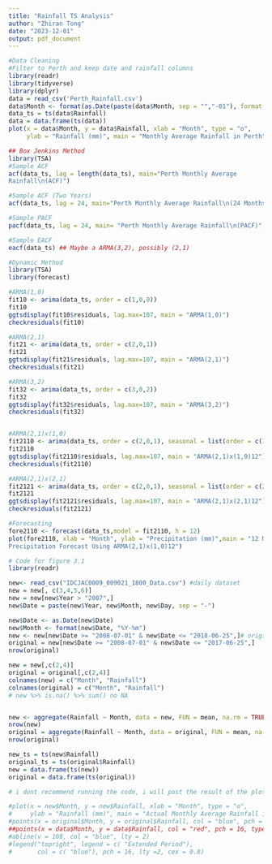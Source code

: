 ```yaml
---
title: "Rainfall TS Analysis"
author: "Zhiran Tong"
date: "2023-12-01"
output: pdf_document
---
```


```r
#Data Cleaning
#Filter to Perth and keep date and rainfall columns
library(readr)
library(tidyverse)
library(dplyr)
data = read_csv('Perth_Rainfall.csv')
data$Month <- format(as.Date(paste(data$Month, sep = "","-01"), format = "%y-%b-%d"),"%Y-%m")
data_ts = ts(data$Rainfall)
data = data.frame(ts(data))
plot(x = data$Month, y = data$Rainfall, xlab = "Month", type = "o",
     ylab = "Rainfall (mm)", main = "Monthly Average Rainfall in Perth")
```

```r
## Box Jenkins Method
library(TSA)
#Sample ACF
acf(data_ts, lag = length(data_ts), main="Perth Monthly Average
Rainfall\n(ACF)")

#Sample ACF (Two Years)
acf(data_ts, lag = 24, main="Perth Monthly Average Rainfall\n(24 Months)",xlab="Lag (Months)")

#Sample PACF
pacf(data_ts, lag = 24, main= "Perth Monthly Average Rainfall\n(PACF)", xlab="Lag (Months)")

#Sample EACF
eacf(data_ts) ## Maybe a ARMA(3,2), possibly (2,1)
```

```r
#Dynamic Method
library(TSA)
library(forecast)

#ARMA(1,0)
fit10 <- arima(data_ts, order = c(1,0,0))
fit10
ggtsdisplay(fit10$residuals, lag.max=107, main = "ARMA(1,0)")
checkresiduals(fit10)

#ARMA(2,1)
fit21 <- arima(data_ts, order = c(2,0,1))
fit21
ggtsdisplay(fit21$residuals, lag.max=107, main = "ARMA(2,1)")
checkresiduals(fit21)

#ARMA(3,2)
fit32 <- arima(data_ts, order = c(3,0,2))
fit32
ggtsdisplay(fit32$residuals, lag.max=107, main = "ARMA(3,2)")
checkresiduals(fit32)


#ARMA(2,1)x(1,0)
fit2110 <- arima(data_ts, order = c(2,0,1), seasonal = list(order = c(1,0,0), period = 12))
fit2110
ggtsdisplay(fit2110$residuals, lag.max=107, main = "ARMA(2,1)x(1,0)12")
checkresiduals(fit2110)

#ARMA(2,1)x(2,1)
fit2121 <- arima(data_ts, order = c(2,0,1), seasonal = list(order = c(2,0,1), period = 12))
fit2121
ggtsdisplay(fit2121$residuals, lag.max=107, main = "ARMA(2,1)x(2,1)12")
checkresiduals(fit2121)

```

```r
#Forecasting
fore2110 <- forecast(data_ts,model = fit2110, h = 12)
plot(fore2110, xlab = "Month", ylab = "Precipitation (mm)",main = "12 Month
Precipitation Forecast Using ARMA(2,1)x(1,0)12")
```

```r
# Code for figure 3.1
library(readr)

new<- read_csv("IDCJAC0009_009021_1800_Data.csv") #daily dataset
new = new[, c(3,4,5,6)]
new = new[new$Year > "2007",]
new$Date = paste(new$Year, new$Month, new$Day, sep = "-")

new$Date <- as.Date(new$Date)
new$Month <- format(new$Date, "%Y-%m")
new <- new[new$Date >= "2008-07-01" & new$Date <= "2018-06-25",]# original data is ended at 2017-06-25 so one more year
original = new[new$Date >= "2008-07-01" & new$Date <= "2017-06-25",]
nrow(original)

new = new[,c(2,4)]
original = original[,c(2,4)]
colnames(new) = c("Month", "Rainfall")
colnames(original) = c("Month", "Rainfall")
# new %>% is.na() %>% sum() no NA


new <- aggregate(Rainfall ~ Month, data = new, FUN = mean, na.rm = TRUE)
nrow(new)
original = aggregate(Rainfall ~ Month, data = original, FUN = mean, na.rm = TRUE)
nrow(original)

new_ts = ts(new$Rainfall)
original_ts = ts(original$Rainfall)
new = data.frame(ts(new))
original = data.frame(ts(original))

# i dont recommend running the code, i will post the result of the plot on whatsapp

#plot(x = new$Month, y = new$Rainfall, xlab = "Month", type = "o",
#     ylab = "Rainfall (mm)", main = "Actual Monthly Average Rainfall in Perth #(108 + 12 Month)") 
#points(x = original$Month, y = original$Rainfall, col = "blue", pch = 16, type = "l")
##points(x = data$Month, y = data$Rainfall, col = "red", pch = 16, type = "l")
#abline(v = 108, col = "blue", lty = 2)
#legend("topright", legend = c( "Extended Period"),
#       col = c( "blue"), pch = 16, lty =2, cex = 0.8)
```


